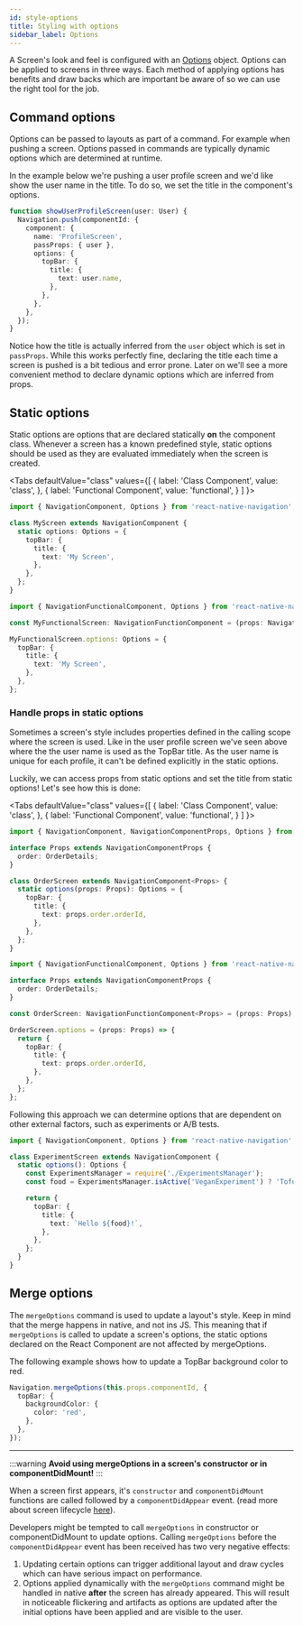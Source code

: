 ```yaml
---
id: style-options
title: Styling with options
sidebar_label: Options
---
```



A Screen's look and feel is configured with an [Options]() object. Options can be applied to screens in three ways. Each method of applying options has benefits and draw backs which are important be aware of so we can use the right tool for the job.

## Command options

Options can be passed to layouts as part of a command. For example when pushing a screen. Options passed in commands are typically dynamic options which are determined at runtime.

In the example below we're pushing a user profile screen and we'd like show the user name in the title. To do so, we set the title in the component's options.

```ts
function showUserProfileScreen(user: User) {
  Navigation.push(componentId: {
    component: {
      name: 'ProfileScreen',
      passProps: { user },
      options: {
        topBar: {
          title: {
            text: user.name,
          },
        },
      },
    },
  });
}
```

Notice how the title is actually inferred from the `user` object which is set in `passProps`. While this works perfectly fine, declaring the title each time a screen is pushed is a bit tedious and error prone. Later on we'll see a more convenient method to declare dynamic options which are inferred from props.

## Static options

Static options are options that are declared statically **on** the component class. Whenever a screen has a known predefined style, static options should be used as they are evaluated immediately when the screen is created.

<Tabs
  defaultValue="class"
  values={[
    { label: 'Class Component', value: 'class', },
    { label: 'Functional Component', value: 'functional', }
  ]
}>
<TabItem value="class">

```ts
import { NavigationComponent, Options } from 'react-native-navigation';

class MyScreen extends NavigationComponent {
  static options: Options = {
    topBar: {
      title: {
        text: 'My Screen',
      },
    },
  };
}
```

</TabItem>
<TabItem value="functional">

```ts
import { NavigationFunctionalComponent, Options } from 'react-native-navigation';

const MyFunctionalScreen: NavigationFunctionComponent = (props: NavigationComponentProps) => {};

MyFunctionalScreen.options: Options = {
  topBar: {
    title: {
      text: 'My Screen',
    },
  },
};
```

</TabItem>
</Tabs>

### Handle props in static options

Sometimes a screen's style includes properties defined in the calling scope where the screen is used. Like in the user profile screen we've seen above where the the user name is used as the TopBar title. As the user name is unique for each profile, it can't be defined explicitly in the static options.

Luckily, we can access props from static options and set the title from static options! Let's see how this is done:

<Tabs
  defaultValue="class"
  values={[
    { label: 'Class Component', value: 'class', },
    { label: 'Functional Component', value: 'functional', }
  ]
}>
<TabItem value="class">

```ts
import { NavigationComponent, NavigationComponentProps, Options } from 'react-native-navigation';

interface Props extends NavigationComponentProps {
  order: OrderDetails;
}

class OrderScreen extends NavigationComponent<Props> {
  static options(props: Props): Options = {
    topBar: {
      title: {
        text: props.order.orderId,
      },
    },
  };
}
```

</TabItem>
<TabItem value="functional">

```ts
import { NavigationFunctionalComponent, Options } from 'react-native-navigation';

interface Props extends NavigationComponentProps {
  order: OrderDetails;
}

const OrderScreen: NavigationFunctionComponent<Props> = (props: Props) => {};

OrderScreen.options = (props: Props) => {
  return {
    topBar: {
      title: {
        text: props.order.orderId,
      },
    },
  };
};
```

</TabItem>
</Tabs>

Following this approach we can determine options that are dependent on other external factors, such as experiments or A/B tests.

```ts
import { NavigationComponent, Options } from 'react-native-navigation';

class ExperimentScreen extends NavigationComponent {
  static options(): Options {
    const ExperimentsManager = require('./ExperimentsManager');
    const food = ExperimentsManager.isActive('VeganExperiment') ? 'Tofu' : 'Hamburger';

    return {
      topBar: {
        title: {
          text: `Hello ${food}!`,
        },
      },
    };
  }
}
```

## Merge options

The `mergeOptions` command is used to update a layout's style. Keep in mind that the merge happens in native, and not ins JS. This meaning that if `mergeOptions` is called to update a screen's options, the static options declared on the React Component are not affected by mergeOptions.

The following example shows how to update a TopBar background color to red.

```ts
Navigation.mergeOptions(this.props.componentId, {
  topBar: {
    backgroundColor: {
      color: 'red',
    },
  },
});
```

---

:::warning
**Avoid using mergeOptions in a screen's constructor or in componentDidMount!**
:::

When a screen first appears, it's `constructor` and `componentDidMount` functions are called followed by a `componentDidAppear` event. (read more about screen lifecycle [here](screen-lifecycle)).

Developers might be tempted to call `mergeOptions` in constructor or componentDidMount to update options. Calling `mergeOptions` before the `componentDidAppear` event has been received has two very negative effects:

1. Updating certain options can trigger additional layout and draw cycles which can have serious impact on performance.
2. Options applied dynamically with the `mergeOptions` command might be handled in native **after** the screen has already appeared. This will result in noticeable flickering and artifacts as options are updated after the initial options have been applied and are visible to the user.
